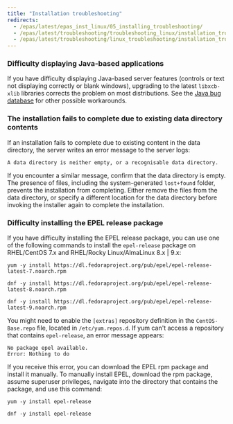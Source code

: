 ```yaml
---
title: "Installation troubleshooting"
redirects:
  - /epas/latest/epas_inst_linux/05_installing_troubleshooting/
  - /epas/latest/troubleshooting/troubleshooting_linux/installation_troubleshooting_linux/
  - /epas/latest/troubleshooting/linux_troubleshooting/installation_troubleshooting_linux/ #generated for docs/epas/reorg-role-use-case-mode
---
```


### Difficulty displaying Java-based applications

If you have difficulty displaying Java-based server features (controls or text not displaying correctly or blank windows), upgrading to the latest `libxcb-xlib` libraries corrects the problem on most distributions. See the [Java bug database](http://bugs.sun.com/bugdatabase/view_bug.do?bug_id=6532373) for other possible workarounds.

### The installation fails to complete due to existing data directory contents

If an installation fails to complete due to existing content in the data directory, the server writes an error message to the server logs:

`A data directory is neither empty, or a recognisable data directory.`

If you encounter a similar message, confirm that the data directory is empty. The presence of files, including the system-generated `lost+found` folder, prevents the installation from completing. Either remove the files from the data directory, or specify a different location for the data directory before invoking the installer again to complete the installation.

### Difficulty installing the EPEL release package

If you have difficulty installing the EPEL release package, you can use one of the following commands to install the `epel-release` package on RHEL/CentOS 7.x and RHEL/Rocky Linux/AlmaLinux 8.x | 9.x:

```text
yum -y install https://dl.fedoraproject.org/pub/epel/epel-release-latest-7.noarch.rpm

dnf -y install https://dl.fedoraproject.org/pub/epel/epel-release-latest-8.noarch.rpm

dnf -y install https://dl.fedoraproject.org/pub/epel/epel-release-latest-9.noarch.rpm
```

You might need to enable the `[extras]` repository definition in the `CentOS-Base.repo` file, located in `/etc/yum.repos.d`. If yum can't access a repository that contains `epel-release`, an error message appears:

```text
No package epel available.
Error: Nothing to do
```

If you receive this error, you can download the EPEL rpm package and install it manually. To manually install EPEL, download the rpm package, assume superuser privileges, navigate into the directory that contains the package, and use this command:

```text
yum -y install epel-release

dnf -y install epel-release
```
